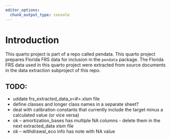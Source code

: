 ```yaml
---
editor_options:
  chunk_output_type: console
---
```


# Introduction

This quarto project is part of a repo called pendata. This quarto project prepares Florida FRS data for inclusion in the `pendata` package. The Florida FRS data used in this quarto project were extracted from source documents in the data extraction subproject of this repo.


## TODO:

- uddate frs_extracted_data_v<#>.xlsm file
- define classes and longer class names in a separate sheet?
- deal with calibration constants that currently include the target minus a calculated value (or vice versa)
- ok -- amortization_bases has multiple NA columns - delete them in the next extracted_data xlsm file
- ok -- withdrawal_eco info has note with NA value
